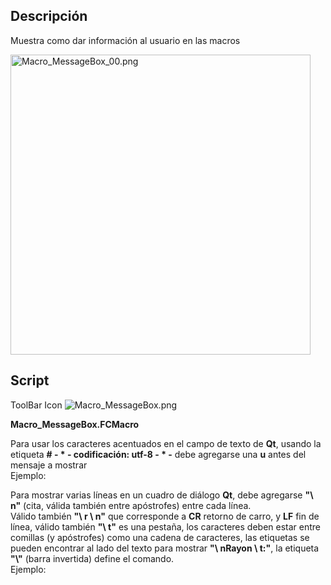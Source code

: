 <languages/>
<div class="mw-translate-fuzzy">
{{Macro/es
|Name=MessageBox
|Translate=MessageBox
|Icon=Macro MessageBox.png
|Description=Muestra como dar información al usuario en las  macros
|Author=Gaël Ecorchard
|Version=1.0
|Date=2011-09-19
|FCVersion=All
|Download=[https://www.freecadweb.org/wiki/images/7/7f/Macro_MessageBox.png ToolBar Icon]
}}
</div>

==Descripción==
Muestra como dar información al usuario en las  macros

[[File:Macro MessageBox 00.png|480px]]
{{Caption|MessageBox}}

==Script==

ToolBar Icon [[Image:Macro_MessageBox.png]]

'''Macro_MessageBox.FCMacro'''

{{MacroCode|code=
#! /usr/bin/env python
# -*- coding: utf-8 -*-
 
"""Show how to give information to the user in macros
"""
from PySide import QtCore, QtGui
 
def errorDialog(msg):
    # Create a simple dialog QMessageBox
    # The first argument indicates the icon used: one of QtGui.QMessageBox.{NoIcon, Information, Warning, Critical, Question} 
    diag = QtGui.QMessageBox(QtGui.QMessageBox.Warning, 'Error in macro MessageBox', msg)
    diag.setWindowModality(QtCore.Qt.ApplicationModal)
    diag.exec_()
 
msg = 'Example of warning message'
errorDialog(msg)
raise(Exception(msg))
}}


Para usar los caracteres acentuados en el campo de texto de '''Qt''', usando la etiqueta '''# - * - codificación: utf-8 - * -''' debe agregarse una '''u''' antes del mensaje a mostrar <br />
Ejemplo:

{{MacroCode|code=
    diag = QtGui.QMessageBox(QtGui.QMessageBox.Warning, u'Trop d'éléments désignés', msg)
    ...
    ...
msg = u'Élément sélectionnés affichés'
}}


Para mostrar varias líneas en un cuadro de diálogo '''Qt''', debe agregarse '''"\ n"''' (cita, válida también entre apóstrofes) entre cada línea. <br />
Válido también '''"\ r \ n"''' que corresponde a '''CR''' retorno de carro, y '''LF''' fin de línea, válido también '''"\ t"''' es una pestaña, los caracteres deben estar entre comillas (y apóstrofes) como una cadena de caracteres, las etiquetas se pueden encontrar al lado del texto para mostrar '''"\ nRayon \ t:" ''', la etiqueta '''"\"''' (barra invertida) define el comando. <br />
Ejemplo:

{{MacroCode|code=
    diag = QtGui.QMessageBox(QtGui.QMessageBox.Information,u"Coordonnées",u"Coordonnée X : "+str(x)+"\r\n"+u"Coordonnée Y : "+str(y)+"\n"+u"Coordonnée Z :<br>
 "+str(z)+"\nRayon\t     : "+str(r))
}}

{{clear}}